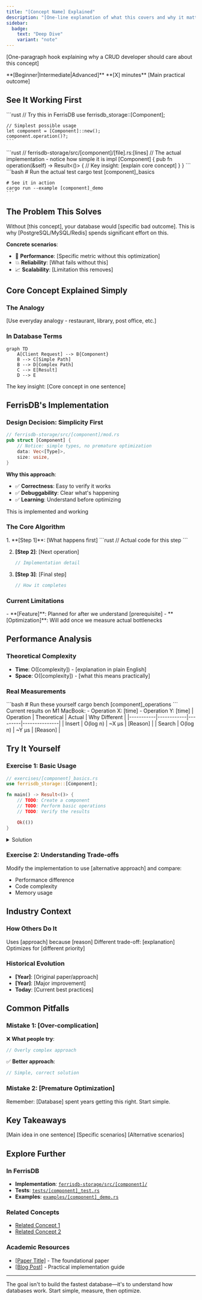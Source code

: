 ```yaml
---
title: "[Concept Name] Explained"
description: "[One-line explanation of what this covers and why it matters]"
sidebar:
  badge:
    text: "Deep Dive"
    variant: "note"
---
```


<!--
DATABASE CONCEPT TEMPLATE - Starlight Format

Design Philosophy Alignment:
- Simplicity First: Start with simple implementation, add complexity only when needed
- Show Don't Tell: Working code before theory
- Developer-Skeptical: Provide immediate verification paths
- Honest Limitations: Clear about what's not implemented yet

TARGET: CRUD developers learning database internals
GOAL: Make complex concepts accessible through FerrisDB implementation
-->


[One-paragraph hook explaining why a CRUD developer should care about this concept]

<CardGrid>
  <Card title="📗 Difficulty" icon="open-book">
    **[Beginner|Intermediate|Advanced]**
  </Card>

  <Card title="⏱️ Reading Time" icon="clock">
    **[X] minutes**
  </Card>

  <Card title="🎯 You'll Learn" icon="rocket">
    [Main practical outcome]
  </Card>
</CardGrid>

## See It Working First

<Tabs>
  <TabItem label="Simple Example">
    ```rust
    // Try this in FerrisDB
    use ferrisdb_storage::[Component];
    
    // Simplest possible usage
    let component = [Component]::new();
    component.operation()?;
    ```
  </TabItem>
  
  <TabItem label="What's Happening">
    ```rust
    // ferrisdb-storage/src/[component]/[file].rs:[lines]
    // The actual implementation - notice how simple it is
    impl [Component] {
        pub fn operation(&self) -> Result<()> {
            // Key insight: [explain core concept]
        }
    }
    ```
  </TabItem>
  
  <TabItem label="Verify It Works">
    ```bash
    # Run the actual test
    cargo test [component]_basics
    
    # See it in action
    cargo run --example [component]_demo
    ```
  </TabItem>
</Tabs>

## The Problem This Solves

<Aside type="note" title="Real-World Impact">
  Without [this concept], your database would [specific bad outcome]. This is why
  [PostgreSQL/MySQL/Redis] spends significant effort on this.
</Aside>

**Concrete scenarios**:

- 🐌 **Performance**: [Specific metric without this optimization]
- 💥 **Reliability**: [What fails without this]
- 📈 **Scalability**: [Limitation this removes]

## Core Concept Explained Simply

### The Analogy

[Use everyday analogy - restaurant, library, post office, etc.]

### In Database Terms

```mermaid
graph TD
    A[Client Request] --> B{Component}
    B --> C[Simple Path]
    B --> D[Complex Path]
    C --> E[Result]
    D --> E
```

<Aside type="tip">The key insight: [Core concept in one sentence]</Aside>

## FerrisDB's Implementation

### Design Decision: Simplicity First

```rust
// ferrisdb-storage/src/[component]/mod.rs
pub struct [Component] {
    // Notice: simple types, no premature optimization
    data: Vec<[Type]>,
    size: usize,
}
```

**Why this approach**:

- ✅ **Correctness**: Easy to verify it works
- ✅ **Debuggability**: Clear what's happening
- ✅ **Learning**: Understand before optimizing

<Badge text="CURRENT STATUS" variant="success" /> This is implemented and working

### The Core Algorithm

<Steps>
1. **[Step 1]**: [What happens first]
   ```rust
   // Actual code for this step
   ```

2. **[Step 2]**: [Next operation]

   ```rust
   // Implementation detail
   ```

3. **[Step 3]**: [Final step]
   ```rust
   // How it completes
   ```
   </Steps>

### Current Limitations

<Aside type="caution" title="Not Yet Implemented">
  - **[Feature]**: Planned for after we understand [prerequisite] - **[Optimization]**: Will add
  once we measure actual bottlenecks
</Aside>

## Performance Analysis

### Theoretical Complexity

- **Time**: O([complexity]) - [explanation in plain English]
- **Space**: O([complexity]) - [what this means practically]

### Real Measurements

<Tabs>
  <TabItem label="Our Benchmarks">
    ```bash # Run these yourself cargo bench [component]_operations ``` Current results on M1
    MacBook: - Operation X: [time] - Operation Y: [time]
  </TabItem>

  <TabItem label="Compared to Theory">
    | Operation | Theoretical | Actual | Why Different |
    |-----------|------------|---------|---------------| | Insert | O(log n) | ~X μs | [Reason] | |
    Search | O(log n) | ~Y μs | [Reason] |
  </TabItem>
</Tabs>

## Try It Yourself

### Exercise 1: Basic Usage

```rust
// exercises/[component]_basics.rs
use ferrisdb_storage::[Component];

fn main() -> Result<()> {
    // TODO: Create a component
    // TODO: Perform basic operations
    // TODO: Verify the results

    Ok(())
}
```

<details>
<summary>Solution</summary>

```rust
// Full working solution with explanations
```

</details>

### Exercise 2: Understanding Trade-offs

Modify the implementation to use [alternative approach] and compare:

- Performance difference
- Code complexity
- Memory usage

## Industry Context

### How Others Do It

<CardGrid>
  <Card title="RocksDB" icon="server">
    Uses [approach] because [reason]
  </Card>

  <Card title="PostgreSQL" icon="database">
    Different trade-off: [explanation]
  </Card>

  <Card title="Redis" icon="bolt">
    Optimizes for [different priority]
  </Card>
</CardGrid>

### Historical Evolution

- **[Year]**: [Original paper/approach]
- **[Year]**: [Major improvement]
- **Today**: [Current best practices]

## Common Pitfalls

### Mistake 1: [Over-complication]

❌ **What people try**:

```rust
// Overly complex approach
```

✅ **Better approach**:

```rust
// Simple, correct solution
```

### Mistake 2: [Premature Optimization]

Remember: [Database] spent years getting this right. Start simple.

## Key Takeaways

<CardGrid>
  <Card title="Core Concept" icon="star">
    [Main idea in one sentence]
  </Card>

  <Card title="When to Use" icon="approve-check">
    [Specific scenarios]
  </Card>

  <Card title="When to Avoid" icon="x">
    [Alternative scenarios]
  </Card>
</CardGrid>

## Explore Further

### In FerrisDB

- **Implementation**: [`ferrisdb-storage/src/[component]/`](link)
- **Tests**: [`tests/[component]_test.rs`](link)
- **Examples**: [`examples/[component]_demo.rs`](link)

### Related Concepts

- [Related Concept 1](/concepts/database-internals/[concept1])
- [Related Concept 2](/concepts/database-internals/[concept2])

### Academic Resources

- [[Paper Title]](link) - The foundational paper
- [[Blog Post]](link) - Practical implementation guide

---

<Aside type="tip" title="Remember">
  The goal isn't to build the fastest database—it's to understand how databases work. Start simple,
  measure, then optimize.
</Aside>
